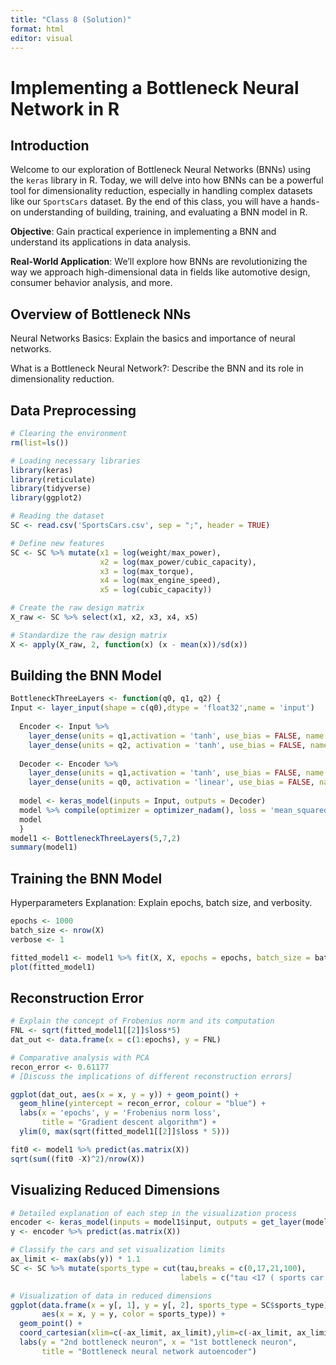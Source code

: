 ---
title: "Class 8 (Solution)"
format: html
editor: visual
---

# Implementing a Bottleneck Neural Network in R

## Introduction
Welcome to our exploration of Bottleneck Neural Networks (BNNs) using the `keras` library in R. Today, we will delve into how BNNs can be a powerful tool for dimensionality reduction, especially in handling complex datasets like our `SportsCars` dataset. By the end of this class, you will have a hands-on understanding of building, training, and evaluating a BNN model in R.

**Objective**: Gain practical experience in implementing a BNN and understand its applications in data analysis.

**Real-World Application**: We'll explore how BNNs are revolutionizing the way we approach high-dimensional data in fields like automotive design, consumer behavior analysis, and more.

## Overview of Bottleneck NNs
Neural Networks Basics: Explain the basics and importance of neural networks.

What is a Bottleneck Neural Network?: Describe the BNN and its role in dimensionality reduction.

## Data Preprocessing

```{r}
# Clearing the environment
rm(list=ls())

# Loading necessary libraries
library(keras)
library(reticulate)
library(tidyverse)
library(ggplot2)

# Reading the dataset
SC <- read.csv('SportsCars.csv', sep = ";", header = TRUE)

# Define new features
SC <- SC %>% mutate(x1 = log(weight/max_power),
                    x2 = log(max_power/cubic_capacity),
                    x3 = log(max_torque),
                    x4 = log(max_engine_speed),
                    x5 = log(cubic_capacity))

# Create the raw design matrix
X_raw <- SC %>% select(x1, x2, x3, x4, x5)

# Standardize the raw design matrix
X <- apply(X_raw, 2, function(x) (x - mean(x))/sd(x))

```
## Building the BNN Model

```{r}
BottleneckThreeLayers <- function(q0, q1, q2) {
Input <- layer_input(shape = c(q0),dtype = 'float32',name = 'input')
  
  Encoder <- Input %>% 
    layer_dense(units = q1,activation = 'tanh', use_bias = FALSE, name ='Layer1') %>%
    layer_dense(units = q2, activation = 'tanh', use_bias = FALSE, name ='Bottleneck')
  
  Decoder <- Encoder %>% 
    layer_dense(units = q1,activation = 'tanh', use_bias = FALSE, name ='Layer3') %>%
    layer_dense(units = q0, activation = 'linear', use_bias = FALSE, name ='Ouput')
  
  model <- keras_model(inputs = Input, outputs = Decoder)
  model %>% compile(optimizer = optimizer_nadam(), loss = 'mean_squared_error')
  model
  }
model1 <- BottleneckThreeLayers(5,7,2)
summary(model1)

```
## Training the BNN Model

Hyperparameters Explanation: Explain epochs, batch size, and verbosity.

```{r}
epochs <- 1000
batch_size <- nrow(X)
verbose <- 1

fitted_model1 <- model1 %>% fit(X, X, epochs = epochs, batch_size = batch_size, verbose = verbose)
plot(fitted_model1)

```

## Reconstruction Error

```{r}
# Explain the concept of Frobenius norm and its computation
FNL <- sqrt(fitted_model1[[2]]$loss*5)
dat_out <- data.frame(x = c(1:epochs), y = FNL)

# Comparative analysis with PCA
recon_error <- 0.61177
# [Discuss the implications of different reconstruction errors]

ggplot(dat_out, aes(x = x, y = y)) + geom_point() +
  geom_hline(yintercept = recon_error, colour = "blue") +
  labs(x = 'epochs', y = 'Frobenius norm loss',
       title = "Gradient descent algorithm") +
  ylim(0, max(sqrt(fitted_model1[[2]]$loss * 5)))

fit0 <- model1 %>% predict(as.matrix(X)) 
sqrt(sum((fit0 -X)^2)/nrow(X))

```

## Visualizing Reduced Dimensions

```{r}
# Detailed explanation of each step in the visualization process
encoder <- keras_model(inputs = model1$input, outputs = get_layer(model1, 'Bottleneck')$output)
y <- encoder %>% predict(as.matrix(X))

# Classify the cars and set visualization limits
ax_limit <- max(abs(y)) * 1.1
SC <- SC %>% mutate(sports_type = cut(tau,breaks = c(0,17,21,100),
                                      labels = c("tau <17 ( sports car )","17 <= tau <21 ", "tau >=21 ") ))

# Visualization of data in reduced dimensions
ggplot(data.frame(x = y[, 1], y = y[, 2], sports_type = SC$sports_type),
       aes(x = x, y = y, color = sports_type)) +
  geom_point() +
  coord_cartesian(xlim=c(-ax_limit, ax_limit),ylim=c(-ax_limit, ax_limit)) +
  labs(y = "2nd bottleneck neuron", x = "1st bottleneck neuron",
       title = "Bottleneck neural network autoencoder")

```

